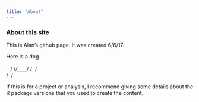 ```yaml
---
title: "About"
---
```


### About this site

This is Alan's github page. It was created 6/6/17.

Here is a dog.

^..^      /
/_/\_____/
   /\   /\
  /  \ /  \

If this is for a project or analysis, I recommend giving some details about the R package versions that you used to create the content.
